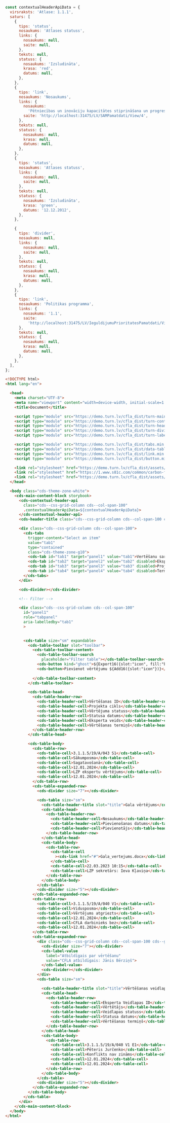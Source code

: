 ```js
const contextualHeaderApiData = {
  virsraksts: 'Atlase: 1.1.1',
  saturs: [
    {
      tips: 'status',
      nosaukums: 'Atlases statuss',
      links: {
        nosaukums: null,
        saite: null,
      },
      teksts: null,
      statuss: {
        nosaukums: 'Izsludināta',
        krasa: 'red',
        datums: null,
      },
    },
    {
      tips: 'link',
      nosaukums: 'Nosaukums',
      links: {
        nosaukums:
          'Pētniecības un inovāciju kapacitātes stiprināšana un progresīvu tehnoloģiju ieviešana',
        saite: 'http://localhost:31475/LV/SAMPamatdati/View/4',
      },
      teksts: null,
      statuss: {
        nosaukums: null,
        krasa: null,
        datums: null,
      },
    },
    {
      tips: 'status',
      nosaukums: 'Atlases statuss',
      links: {
        nosaukums: null,
        saite: null,
      },
      teksts: null,
      statuss: {
        nosaukums: 'Izsludināta',
        krasa: 'green',
        datums: '12.12.2012',
      },
    },

    {
      tips: 'divider',
      nosaukums: null,
      links: {
        nosaukums: null,
        saite: null,
      },
      teksts: null,
      statuss: {
        nosaukums: null,
        krasa: null,
        datums: null,
      },
    },
    {
      tips: 'link',
      nosaukums: 'Politikas programma',
      links: {
        nosaukums: '1.1',
        saite:
          'http://localhost:31475/LV/IeguldijumuPrioritatesPamatdati/View/3',
      },
      teksts: null,
      statuss: {
        nosaukums: null,
        krasa: null,
        datums: null,
      },
    },
  ],
};
```

```html
<!DOCTYPE html>
<html lang="en">

  <head>
    <meta charset="UTF-8">
    <meta name="viewport" content="width=device-width, initial-scale=1.0">
    <title>Document</title>

    <script type="module" src="https://demo.turn.lv/cfla_dist/turn-main-content-block.min.js"></script>
    <script type="module" src="https://demo.turn.lv/cfla_dist/turn-contextual-header-api.min.js"></script>
    <script type="module" src="https://demo.turn.lv/cfla_dist/turn-header-title.min.js"></script>
    <script type="module" src="https://demo.turn.lv/cfla_dist/turn-divider.min.js"></script>
    <script type="module" src="https://demo.turn.lv/cfla_dist/turn-label-value.min.js"></script>

    <script type="module" src="https://demo.turn.lv/cfla_dist/tabs.min.js"></script>
    <script type="module" src="https://demo.turn.lv/cfla_dist/data-table.min.js"></script>
    <script type="module" src="https://demo.turn.lv/cfla_dist/link.min.js"></script>
    <script type="module" src="https://demo.turn.lv/cfla_dist/button.min.js"></script>

    <link rel="stylesheet" href="https://demo.turn.lv/cfla_dist/assets/css/turn-carbon-grid.css" />
    <link rel="stylesheet" href="https://1.www.s81c.com/common/carbon-for-ibm-dotcom/tag/v1/latest/plex.css" />
    <link rel="stylesheet" href="https://demo.turn.lv/cfla_dist/assets/css/themes.css" />
  </head>

  <body class="cds-theme-zone-white">
    <cds-main-content-block storybook>
      <cds-contextual-header-api
        class="cds--css-grid-column cds--col-span-100"
        .contextualHeaderApiData=${contextualHeaderApiData}>
      </cds-contextual-header-api>
      <cds-header-title class="cds--css-grid-column cds--col-span-100 cds--grid-column-hang" title="Ekspertu vērtēšanas" marginWrapper></cds-header-title>

      <div class="cds--css-grid-column cds--col-span-100">
        <cds-tabs
          trigger-content="Select an item"
          value="tab1"
          type="contained"
          class="cds-theme-zone-g10">
          <cds-tab id="tab1" target="panel1" value="tab1">Vertēšanu saraksts</cds-tab>
          <cds-tab id="tab2" target="panel2" value="tab2" disabled>Ekspertu saraksts</cds-tab>
          <cds-tab id="tab3" target="panel3" value="tab3" disabled>Projektu iesniegumi</cds-tab>
          <cds-tab id="tab4" target="panel4" value="tab4" disabled>Termiņi</cds-tab>
        </cds-tabs>
      </div>

      <cds-divider></cds-divider>

      <!-- Filter -->

      <div class="cds--css-grid-column cds--col-span-100"
        id="panel1"
        role="tabpanel"
        aria-labelledby="tab1"
        >

        
        <cds-table size="sm" expandable>
          <cds-table-toolbar slot="toolbar">
            <cds-table-toolbar-content>
              <cds-table-toolbar-search
                placeholder="Filter table"></cds-table-toolbar-search>
              <cds-button kind="ghost">${Export16({slot:"icon", fill:"black" })}</cds-button>
              <cds-button>Pievienot vērtējumu ${Add16({slot:"icon"})}</cds-button>
              
            </cds-table-toolbar-content>
          </cds-table-toolbar>

          <cds-table-head>
            <cds-table-header-row>
              <cds-table-header-cell>Vērtēšanas ID</cds-table-header-cell>
              <cds-table-header-cell>Projekta cikls</cds-table-header-cell>
              <cds-table-header-cell>Vērtējuma statuss</cds-table-header-cell>
              <cds-table-header-cell>Statusa datums</cds-table-header-cell>
              <cds-table-header-cell>Eksperta veids</cds-table-header-cell>
              <cds-table-header-cell>Vērtēšanas termiņš</cds-table-header-cell>
            </cds-table-header-row>
          </cds-table-head>

          <cds-table-body>
            <cds-table-row>
              <cds-table-cell>3.1.1.5/19/A/043 S1</cds-table-cell>
              <cds-table-cell>Sākumposma</cds-table-cell>
              <cds-table-cell>Sagatavošanā</cds-table-cell>
              <cds-table-cell>12.01.2024</cds-table-cell>
              <cds-table-cell>LZP ekspertu vērtējums</cds-table-cell>
              <cds-table-cell>12.01.2024</cds-table-cell>
            </cds-table-row>
            <cds-table-expanded-row>
              <cds-divider size="7"></cds-divider>

              <cds-table size="sm">
                <cds-table-header-title slot="title">Gala vērtējums</cds-table-header-title>
                <cds-table-head>
                  <cds-table-header-row>
                    <cds-table-header-cell>Nosaukums</cds-table-header-cell>
                    <cds-table-header-cell>Pievienošanas datums</cds-table-header-cell>
                    <cds-table-header-cell>Pievienotājs</cds-table-header-cell>
                  </cds-table-header-row>
                </cds-table-head>
                <cds-table-body>
                  <cds-table-row>
                    <cds-table-cell
                      ><cds-link href="#">Gala_vertejums.docx</cds-link>
                    </cds-table-cell>
                    <cds-table-cell>22.03.2023 10:15</cds-table-cell>
                    <cds-table-cell>LZP sekretārs: Ieva Kļaviņa</cds-table-cell>
                  </cds-table-row>
                </cds-table-body>
              </cds-table>
              <cds-divider size="5"></cds-divider>
            </cds-table-expanded-row>
            <cds-table-row>
              <cds-table-cell>3.1.1.5/19/A/040 V1</cds-table-cell>
              <cds-table-cell>Vidusposma</cds-table-cell>
              <cds-table-cell>Vērtējums atgriezts</cds-table-cell>
              <cds-table-cell>12.01.2024</cds-table-cell>
              <cds-table-cell>CFLA darbinieks bez</cds-table-cell>
              <cds-table-cell>12.01.2024</cds-table-cell>
            </cds-table-row>
            <cds-table-expanded-row>
              <div class="cds--css-grid-column cds--col-span-100 cds--grid-column-hang">
                <cds-divider size="7"></cds-divider>
                <cds-label-value
                  label="Atbildīgais par vērtēšanu"
                  value="CFLA atbildīgais: Jānis Bērziņš">
                </cds-label-value>
                <cds-divider></cds-divider>
              </div>
              <cds-table size="sm">

                <cds-table-header-title slot="title">Vērtēšanas veidlapas</cds-table-header-title>
                <cds-table-head>
                  <cds-table-header-row>
                    <cds-table-header-cell>Eksperta Veidlapas ID</cds-table-header-cell>
                    <cds-table-header-cell>Vērtētājs</cds-table-header-cell>
                    <cds-table-header-cell>Veidlapas statuss</cds-table-header-cell>
                    <cds-table-header-cell>Statusa datums</cds-table-header-cell>
                    <cds-table-header-cell>Vērtēšanas termiņš</cds-table-header-cell>
                  </cds-table-header-row>
                </cds-table-head>
                <cds-table-body>
                  <cds-table-row>
                    <cds-table-cell>3.1.1.5/19/A/040 V1 E1</cds-table-cell>
                    <cds-table-cell>Pēteris Jurčenko</cds-table-cell>
                    <cds-table-cell>Konflikts nav zināms</cds-table-cell>
                    <cds-table-cell>12.01.2024</cds-table-cell>
                    <cds-table-cell>12.01.2024</cds-table-cell>
                  </cds-table-row>
                </cds-table-body>
              </cds-table>
              <cds-divider size="5"></cds-divider>
            </cds-table-expanded-row>
          </cds-table-body>
        </cds-table>
      </div>
    </cds-main-content-block>
  </body>
</html>
```
